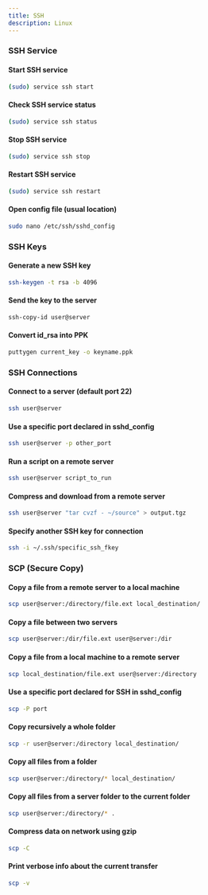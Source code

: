 ```yaml
---
title: SSH
description: Linux
---
```

### SSH Service

#### Start SSH service

```bash
(sudo) service ssh start
```

#### Check SSH service status

```bash
(sudo) service ssh status
```

#### Stop SSH service

```bash
(sudo) service ssh stop
```

#### Restart SSH service

```bash
(sudo) service ssh restart
```

#### Open config file (usual location)

```bash
sudo nano /etc/ssh/sshd_config
```

### SSH Keys

#### Generate a new SSH key

```bash
ssh-keygen -t rsa -b 4096
```

#### Send the key to the server

```bash
ssh-copy-id user@server
```

#### Convert id_rsa into PPK

```bash
puttygen current_key -o keyname.ppk
```

### SSH Connections

#### Connect to a server (default port 22)

```bash
ssh user@server
```

#### Use a specific port declared in sshd_config

```bash
ssh user@server -p other_port
```

#### Run a script on a remote server

```bash
ssh user@server script_to_run
```

#### Compress and download from a remote server

```bash
ssh user@server "tar cvzf - ~/source" > output.tgz
```

#### Specify another SSH key for connection

```bash
ssh -i ~/.ssh/specific_ssh_fkey
```

### SCP (Secure Copy)

#### Copy a file from a remote server to a local machine

```bash
scp user@server:/directory/file.ext local_destination/
```

#### Copy a file between two servers

```bash
scp user@server:/dir/file.ext user@server:/dir
```

#### Copy a file from a local machine to a remote server

```bash
scp local_destination/file.ext user@server:/directory
```

#### Use a specific port declared for SSH in sshd_config

```bash
scp -P port
```

#### Copy recursively a whole folder

```bash
scp -r user@server:/directory local_destination/
```

#### Copy all files from a folder

```bash
scp user@server:/directory/* local_destination/
```

#### Copy all files from a server folder to the current folder

```bash
scp user@server:/directory/* .
```

#### Compress data on network using gzip

```bash
scp -C
```

#### Print verbose info about the current transfer

```bash
scp -v
```
